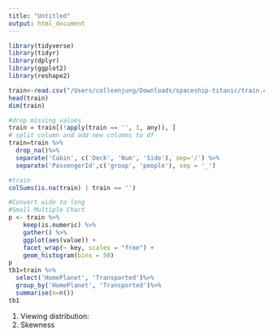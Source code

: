 ```yaml
---
title: "Untitled"
output: html_document
---
```

```r
library(tidyverse)
library(tidyr)
library(dplyr)
library(ggplot2)
library(reshape2)
```
```r
train<-read.csv("/Users/colleenjung/Downloads/spaceship-titanic/train.csv")
head(train)
dim(train)
```
```r
#drop missing values
train = train[(!apply(train == '', 1, any)), ]
# split column and add new columns to df
train=train %>% 
  drop_na()%>%
  separate('Cabin', c('Deck', 'Num', 'Side'), sep='/') %>%
  separate('PassengerId',c('group', 'people'), sep = '_') 

#train
colSums(is.na(train) | train == '')
```

```r
#Convert wide to long
#Small Multiple Chart
p <- train %>% 
    keep(is.numeric) %>%
    gather() %>% 
    ggplot(aes(value)) +
    facet_wrap(~ key, scales = "free") +
    geom_histogram(bins = 50) 
p
tb1=train %>%
  select('HomePlanet', 'Transported')%>%
  group_by('HomePlanet', 'Transported')%>%
  summarise(n=n())
tb1
```
1. Viewing distribution:
2. Skewness


